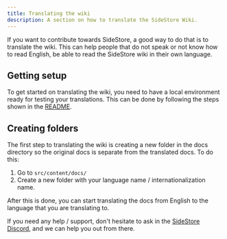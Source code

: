 ```yaml
---
title: Translating the wiki
description: A section on how to translate the SideStore Wiki.
---
```


If you want to contribute towards SideStore, a good way to do that is to translate the wiki. This can help people that do not speak or not know how to read English, be able to read the SideStore wiki in their own language.

## Getting setup

To get started on translating the wiki, you need to have a local environment ready for testing your translations. This can be done by following the steps shown in the [README](https://github.com/SideStore/SideStore-Docs#installing).

## Creating folders

The first step to translating the wiki is creating a new folder in the docs directory so the original docs is separate from the translated docs. To do this:

1. Go to ```src/content/docs/```
2. Create a new folder with your language name / internationalization name.

After this is done, you can start translating the docs from English to the language that you are translating to.

If you need any help / support, don't hesitate to ask in the [SideStore Discord](https://discord.gg/sidestore-949183273383395328), and we can help you out from there.
